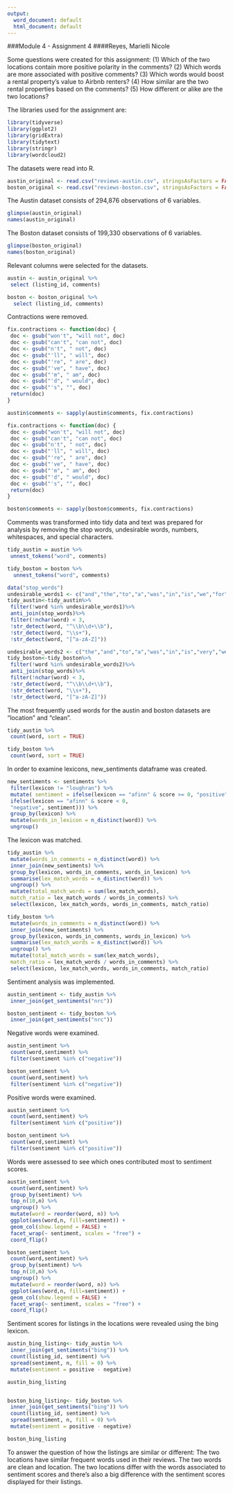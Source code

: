 ---
output:
  word_document: default
  html_document: default
---
###Module 4 - Assignment 4
####Reyes, Marielli Nicole


Some questions were created for this assignment: 
(1) Which of the two locations contain more positive polarity in the comments?
(2) Which words are more associated with positive comments? 
(3) Which words would boost a rental property's value to Airbnb renters?
(4) How similar are the two rental properties based on the comments?
(5) How different or alike are the two locations?


The libraries used for the assignment are: 
```{r}
library(tidyverse) 
library(ggplot2) 
library(gridExtra)
library(tidytext) 
library(stringr)
library(wordcloud2)
```


The datasets were read into R. 
```{r}
austin_original <- read.csv("reviews-austin.csv", stringsAsFactors = FALSE)
boston_original <- read.csv("reviews-boston.csv", stringsAsFactors = FALSE)
```

The Austin dataset consists of 294,876 observations of 6 variables. 
```{r}
glimpse(austin_original)
names(austin_original)
```


The Boston dataset consists of 199,330 observations of 6 variables. 
```{r}
glimpse(boston_original)
names(boston_original)
```

Relevant columns were selected for the datasets. 
```{r}
austin <- austin_original %>%
 select (listing_id, comments)

boston <- boston_original %>% 
  select (listing_id, comments)
```


Contractions were removed. 
```{r}
fix.contractions <- function(doc) {
 doc <- gsub("won't", "will not", doc)
 doc <- gsub("can't", "can not", doc)
 doc <- gsub("n't", " not", doc)
 doc <- gsub("'ll", " will", doc)
 doc <- gsub("'re", " are", doc)
 doc <- gsub("'ve", " have", doc)
 doc <- gsub("'m", " am", doc)
 doc <- gsub("'d", " would", doc)
 doc <- gsub("'s", "", doc)
 return(doc)
}

austin$comments <- sapply(austin$comments, fix.contractions)
```

```{r}
fix.contractions <- function(doc) {
 doc <- gsub("won't", "will not", doc)
 doc <- gsub("can't", "can not", doc)
 doc <- gsub("n't", " not", doc)
 doc <- gsub("'ll", " will", doc)
 doc <- gsub("'re", " are", doc)
 doc <- gsub("'ve", " have", doc)
 doc <- gsub("'m", " am", doc)
 doc <- gsub("'d", " would", doc)
 doc <- gsub("'s", "", doc)
 return(doc)
}

boston$comments <- sapply(boston$comments, fix.contractions)
```


Comments was transformed into tidy data and text was prepared for analysis by removing the stop words, undesirable words, numbers, whitespaces, and special characters.
```{r}
tidy_austin = austin %>%
 unnest_tokens("word", comments)

tidy_boston = boston %>% 
  unnest_tokens("word", comments)
```


```{r}
data("stop_words")
undesirable_words1 <- c("and","the","to","a","was","in","is","we","for","i","of","very","it","this","austin","stay")
tidy_austin<-tidy_austin%>%
 filter(!word %in% undesirable_words1)%>%
 anti_join(stop_words)%>%
 filter(!nchar(word) < 3,
 !str_detect(word, "^\\b\\d+\\b"),
 !str_detect(word, "\\s+"),
 !str_detect(word, "[^a-zA-Z]")) 
```


```{r}
undesirable_words2 <- c("the","and","to","a","was","in","is","very","we","i","for","of","it","with","boston","stay")
tidy_boston<-tidy_boston%>%
 filter(!word %in% undesirable_words2)%>%
 anti_join(stop_words)%>%
 filter(!nchar(word) < 3,
 !str_detect(word, "^\\b\\d+\\b"),
 !str_detect(word, "\\s+"),
 !str_detect(word, "[^a-zA-Z]")) 
```

The most frequently used words for the austin and boston datasets are "location" and "clean".
```{r}
tidy_austin %>%
 count(word, sort = TRUE) 

tidy_boston %>%
 count(word, sort = TRUE) 
```

In order to examine lexicons, new_sentiments dataframe was created. 
```{r}
new_sentiments <- sentiments %>% 
 filter(lexicon != "loughran") %>% 
 mutate( sentiment = ifelse(lexicon == "afinn" & score >= 0, "positive",
 ifelse(lexicon == "afinn" & score < 0,
 "negative", sentiment))) %>%
 group_by(lexicon) %>%
 mutate(words_in_lexicon = n_distinct(word)) %>%
 ungroup()
```

The lexicon was matched. 
```{r}
tidy_austin %>%
 mutate(words_in_comments = n_distinct(word)) %>%
 inner_join(new_sentiments) %>%
 group_by(lexicon, words_in_comments, words_in_lexicon) %>%
 summarise(lex_match_words = n_distinct(word)) %>%
 ungroup() %>%
 mutate(total_match_words = sum(lex_match_words), 
 match_ratio = lex_match_words / words_in_comments) %>%
 select(lexicon, lex_match_words, words_in_comments, match_ratio) 

tidy_boston %>%
 mutate(words_in_comments = n_distinct(word)) %>%
 inner_join(new_sentiments) %>%
 group_by(lexicon, words_in_comments, words_in_lexicon) %>%
 summarise(lex_match_words = n_distinct(word)) %>%
 ungroup() %>%
 mutate(total_match_words = sum(lex_match_words), 
 match_ratio = lex_match_words / words_in_comments) %>%
 select(lexicon, lex_match_words, words_in_comments, match_ratio) 
```


Sentiment analysis was implemented.
```{r}
austin_sentiment <- tidy_austin %>%
 inner_join(get_sentiments("nrc"))

boston_sentiment <- tidy_boston %>%
 inner_join(get_sentiments("nrc"))
```


Negative words were examined.
```{r}
austin_sentiment %>%
 count(word,sentiment) %>%
 filter(sentiment %in% c("negative")) 

boston_sentiment %>%
 count(word,sentiment) %>%
 filter(sentiment %in% c("negative")) 
```


Positive words were examined.
```{r}
austin_sentiment %>%
 count(word,sentiment) %>%
 filter(sentiment %in% c("positive")) 

boston_sentiment %>%
 count(word,sentiment) %>%
 filter(sentiment %in% c("positive")) 
```


Words were assessed to see which ones contributed most to sentiment scores. 
```{r}
austin_sentiment %>%
 count(word,sentiment) %>%
 group_by(sentiment) %>%
 top_n(10,n) %>%
 ungroup() %>%
 mutate(word = reorder(word, n)) %>%
 ggplot(aes(word,n, fill=sentiment)) +
 geom_col(show.legend = FALSE) +
 facet_wrap(~ sentiment, scales = "free") +
 coord_flip()

boston_sentiment %>%
 count(word,sentiment) %>%
 group_by(sentiment) %>%
 top_n(10,n) %>%
 ungroup() %>%
 mutate(word = reorder(word, n)) %>%
 ggplot(aes(word,n, fill=sentiment)) +
 geom_col(show.legend = FALSE) +
 facet_wrap(~ sentiment, scales = "free") +
 coord_flip()
```

Sentiment scores for listings in the locations were revealed using the bing lexicon. 
```{r}
austin_bing_listing<- tidy_austin %>%
 inner_join(get_sentiments("bing")) %>%
 count(listing_id, sentiment) %>%
 spread(sentiment, n, fill = 0) %>%
 mutate(sentiment = positive - negative)

austin_bing_listing


boston_bing_listing<- tidy_boston %>%
 inner_join(get_sentiments("bing")) %>%
 count(listing_id, sentiment) %>%
 spread(sentiment, n, fill = 0) %>%
 mutate(sentiment = positive - negative)

boston_bing_listing
```

To answer the question of how the listings are similar or different: 
  The two locations have similar frequent words used in their reviews. The two words are clean and location. The two locations differ with the words associated to sentiment scores and there's also a big difference with the sentiment scores displayed for their listings.

